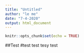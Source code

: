 ```yaml
---
title: "Untitled"
author: "le me"
date: "7-4-2020"
output: html_document
---
```


```r
knitr::opts_chunk$set(echo = TRUE)
```

##Test 
#test
test
tesy test
